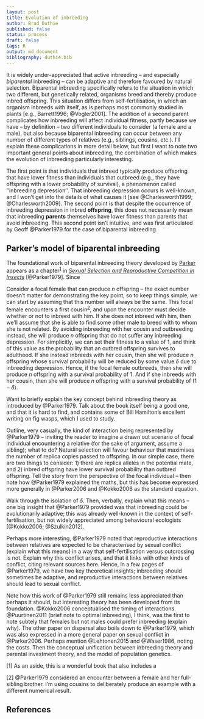 ```yaml
---
layout: post
title: Evolution of inbreeding
author: Brad Duthie
published: false
status: process
draft: false
tags: R
output: md_document
bibliography: duthie.bib
---
```


It is widely under-appreciated that active inbreeding -- and especially *biparental* inbreeding -- can be adaptive and therefore favoured by natural selection. Biparental inbreeding specifically refers to the situation in which two different, but genetically related, organisms breed and thereby produce inbred offspring. This situation differs from self-fertilisation, in which an organism inbreeds with itself, as is perhaps most commonly studied in plants [e.g., Barrett1996; @Vogler2001]. The addition of a second parent complicates how inbreeding will affect individual fitness, partly because we have -- by definition -- two different individuals to consider (a female and a male), but also because biparental inbreeding can occur between any number of different types of relatives (e.g., siblings, cousins, etc.). I'll explain these complications in more detail below, but first I want to note two important general points about inbreeding, the combination of which makes the evolution of inbreeding particularly interesting. 

The first point is that individuals that inbreed typically produce offspring that have lower fitness than individuals that outbreed (e.g., they have offspring with a lower probability of survival), a phenomenon called ''inbreeding depression''. That inbreeding depression occurs is well-known, and I won't get into the details of what causes it [see @Charlesworth1999; @Charlesworth2009]. The second point is that despite the occurrence of inbreeding depression in inbred **offspring**, this does not necessarily mean that inbreeding **parents**  themselves have lower fitness than parents that avoid inbreeding. This second point isn't intuitive, and was first articulated by Geoff @Parker1979 for the case of biparental inbreeding.


Parker's model of biparental inbreeding
----------------------------------------------------

The foundational work of biparental inbreeding theory developed by [Parker](https://en.wikipedia.org/wiki/Geoff_Parker) appears as a chapter<sup>[1](#foot1)</sup> in [*Sexual Selection and Reproductive Competition in Insects*](https://www.amazon.co.uk/Sexual-Selection-Reproductive-Competition-Insects/dp/0124145760) [@Parker1979]. Since 

Consider a focal female that can produce $n$ offspring -- the exact number doesn't matter for demonstrating the key point, so to keep things simple, we can start by assuming that this number will always be the same. This focal female encounters a first cousin<sup>[2](#foot2)</sup>, and upon the encounter must decide whether or not to inbreed with him. If she does not inbreed with him, then we'll assume that she is able to find some other male to breed with to whom she is not related. By avoiding inbreeding with her cousin and outbreeding instead, she will produce $n$ offspring that do not suffer any inbreeding depression. For simplicitly, we can set their fitness to a value of $1$, and think of this value as the probability that an outbred offspring survives to adulthood. If she instead inbreeds with her cousin, then she will produce $n$ offspring whose survival probability will be reduced by some value $\delta$ due to inbreeding depression. Hence, if the focal female outbreeds, then she will produce $n$ offspring with a survival probability of $1$. And if she inbreeds with her cousin, then she will produce $n$ offspring with a survival probability of $(1 - \delta)$.




Want to briefly explain the key concept behind inbreeding theory as introduced by @Parker1979. Talk about the book itself being a good one, and that it is hard to find, and contains some of Bill Hamilton's excellent writing on fig wasps, which I used to study.

Outline, very casually, the kind of interaction being represented by @Parker1979 -- inviting the reader to imagine a drawn out scenario of focal individual encountering a relative (for the sake of argument, assume a sibling); what to do? Natural selection will favour behaviour that maximises the number of replica copies passed to offspring. In our simple case, there are two things to consider: 1) there are replica alleles in the potential mate, and 2) inbred offspring have lower survival probability than outbred offspring. Tell the story from the perspective of the focal individual -- then note how @Parker1979 explained the maths, but this has become expressed more generally in @Parker2006 and @Kokko2006 as the standard equation.

Walk through the isolation of $\delta$. Then, verbally, explain what this means -- one big insight that @Parker1979 provided was that inbreeding could be evolutionarily adaptive; this was already well-known in the context of self-fertilisation, but not widely appreciated among behavioural ecologists [@Kokko2006; @Szulkin2012].

Perhaps more interesting, @Parker1979 noted that reproductive interactions between relatives are expected to be characterised by sexual conflict (explain what this means) in a way that self-fertilisation versus outcrossing is not. Explain why this conflict arises, and that it links with other kinds of conflict, citing relevant sources here. Hence, in a few pages of @Parker1979, we have two key theoretical insights; inbreeding should sometimes be adaptive, and reproductive interactions between relatives should lead to sexual conflict.

Note how this work of @Parker1979 still remains less appreciated than perhaps it should, but interesting theory has been developed from its foundation. @Kokko2006 conceptualised the timing of interactions. @Puurtinen2011 (brief note to optimal inbreeding), I think, was the first to note subtely that females but not males could prefer inbreeding (explain why). The other paper on dispersal also boils down to @Parker1979, which was also expressed in a more general paper on sexual conflict in @Parker2006. Perhaps mention @Lehtonen2015 and @Waser1986, noting the costs. Then the conceptual unification between inbreeding theory and parental investment theory, and the model of population genetics.

<a name="foot1">[1]</a> As an aside, this is a wonderful book that also includes a 

<a name="foot2">[2]</a> @Parker1979 considered an encounter between a female and her full-sibling brother. I'm using cousins to deliberately produce an example with a different numerical result.


References
----------------------------------------------------------------




